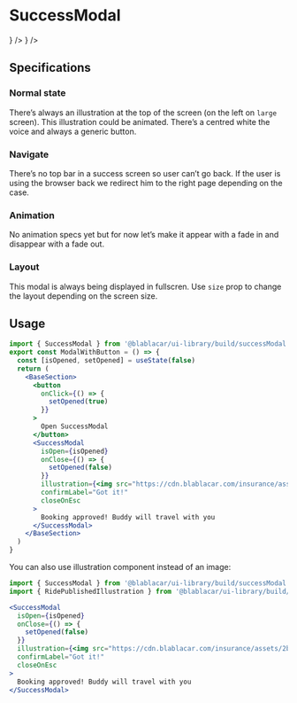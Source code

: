 

<Meta title="Screens/SuccessModal" />

# **SuccessModal**

<Canvas>
  <Story name="with a HTML image">
    <ModalWithButton illustration={<img src="https://cdn.blablacar.com/insurance/assets/2b950c73301c3b8526772644de550035.svg" alt="Illustation description" />} />
  </Story>
  <Story name="with an illustration">
    <ModalWithButton illustration={<RidePublishedIllustration />} />
  </Story>
</Canvas>

## Specifications

### Normal state

There’s always an illustration at the top of the screen (on the left on `large` screen).
This illustration could be animated.
There’s a centred white the voice and always a generic button.

### Navigate

There’s no top bar in a success screen so user can’t go back. If the user is using the browser back we redirect him to the right page depending on the case.

### Animation

No animation specs yet but for now let’s make it appear with a fade in and disappear with a fade out.

### Layout

This modal is always being displayed in fullscren. Use `size` prop to change the layout depending on the screen size.

## Usage

```jsx
import { SuccessModal } from '@blablacar/ui-library/build/successModal'
export const ModalWithButton = () => {
  const [isOpened, setOpened] = useState(false)
  return (
    <BaseSection>
      <button
        onClick={() => {
          setOpened(true)
        }}
      >
        Open SuccessModal
      </button>
      <SuccessModal
        isOpen={isOpened}
        onClose={() => {
          setOpened(false)
        }}
        illustration={<img src="https://cdn.blablacar.com/insurance/assets/2b950c73301c3b8526772644de550035.svg" alt="Illustation description" />}
        confirmLabel="Got it!"
        closeOnEsc
      >
        Booking approved! Buddy will travel with you
      </SuccessModal>
    </BaseSection>
  )
}
```

You can also use illustration component instead of an image:

```jsx
import { SuccessModal } from '@blablacar/ui-library/build/successModal'
import { RidePublishedIllustration } from '@blablacar/ui-library/build/illustration/ridePublished'

<SuccessModal
  isOpen={isOpened}
  onClose={() => {
    setOpened(false)
  }}
  illustration={<img src="https://cdn.blablacar.com/insurance/assets/2b950c73301c3b8526772644de550035.svg" alt="Illustation description" />}
  confirmLabel="Got it!"
  closeOnEsc
>
  Booking approved! Buddy will travel with you
</SuccessModal>
```

<ArgsTable of={SuccessModal} />
